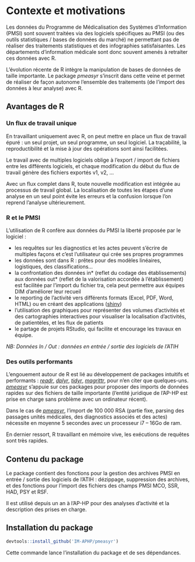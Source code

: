 

# Contexte et motivations {#contexte}

Les données du Programme de Médicalisation des Systèmes d'Information (PMSI) sont souvent traitées via des logiciels spécifiques au PMSI (ou des outils statistiques / bases de données du marché) ne permettant pas de réaliser des traitements statistiques et des infographies satisfaisantes. Les départements d'information médicale sont donc souvent amenés à retraiter ces données avec R.

L'évolution récente de R intègre la manipulation de bases de données de taille importante. Le package *pmeasyr* s'inscrit dans cette veine et permet de réaliser de façon autonome l'ensemble des traitements (de l'import des données à leur analyse) avec R.


## Avantages de R

### Un flux de travail unique

En travaillant uniquement avec R, on peut mettre en place un flux de travail épuré : un seul projet, un seul programme, un seul logiciel. La traçabilité, la reproductibilité et la mise à jour des opérations sont ainsi facilitées.

Le travail avec de multiples logiciels oblige à l'export / import de fichiers entre les différents logiciels, et chaque modification du début du flux de travail génère des fichiers exportés v1, v2, ...

Avec un flux complet dans R, toute nouvelle modification est intégrée au processus de travail global. La localisation de toutes les étapes d'une analyse en un seul point évite les erreurs et la confusion lorsque l'on reprend l'analyse ultérieurement.

### R et le PMSI

L'utilisation de R confère aux données du PMSI la liberté proposée par le logiciel :

   - les requêtes sur les diagnostics et les actes peuvent s'écrire de multiples façons et c'est l'utilisateur qui crée ses propres programmes
   - les données sont dans R : prêtes pour des modèles linéaires, logistiques, des classifications...
   - la confrontation des données in\* (reflet du codage des établissements) aux données out\* (reflet de la valorisation accordée à l'établissement) est facilitée par l'import du fichier tra, cela peut permettre aux équipes DIM d'améliorer leur recueil
   - le reporting de l'activité vers différents formats (Excel, PDF, Word, HTML) ou en créant des applications ([shiny](http://shiny.rstudio.com))
   - l'utilisation des graphiques pour représenter des volumes d'activités et des cartographies interactives pour visualiser la localisation d'activités, de patientèles, et les flux de patients
   - le partage de projets RStudio, qui facilite et encourage les travaux en équipe.

*NB: Données In / Out : données en entrée / sortie des logiciels de l'ATIH*

### Des outils performants

L'engouement autour de R est lié au développement de packages intuitifs et performants : [*readr*](http://readr.tidyverse.org), [*dplyr*](https://github.com/hadley/dplyr), [*tidyr*](http://tidyr.tidyverse.org), [*magrittr*](https://github.com/tidyverse/magrittr), pour n'en citer que quelques-uns. [*pmeasyr*](https://github.com/IM-APHP/pmeasyr) s'appuie sur ces packages pour proposer des imports de données rapides sur des fichiers de taille importante (l'entité juridique de l'AP-HP est prise en charge sans problème avec un ordinateur récent).

Dans le cas de [*pmeasyr*](https://github.com/IM-APHP/pmeasyr), l'import de 100 000 RSA (partie fixe, parsing des passages unités médicales, des diagnostics associés et des actes) nécessite en moyenne 5 secondes avec un processeur i7 -- 16Go de ram.

En dernier ressort, R travaillant en mémoire vive, les exécutions de requêtes sont très rapides. 

## Contenu du package

Le package contient des fonctions pour la gestion des archives PMSI en entrée / sortie des logiciels de l'ATIH : dézippage, suppression des archives, et des fonctions pour l'import des fichiers des champs PMSI MCO, SSR, HAD, PSY et RSF.

Il est utilisé depuis un an à l'AP-HP pour des analyses d'activité et la description des prises en charge.

## Installation du package

```r
devtools::install_github('IM-APHP/pmeasyr')
``` 

Cette commande lance l'installation du package et de ses dépendances.
